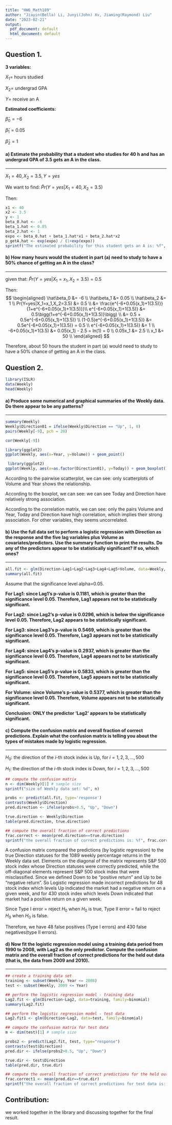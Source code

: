 ```yaml
---
title: "HW6_Math189"
author: "Jiayin(Bella) Li, Junyi(John) Xv, Jiaming(Raymond) Liu"
date: "2023-02-21"
output:
  pdf_document: default
  html_document: default
---
```


## Question 1.

**3 variables:**

$X_1 =$ hours studied

$X_2 =$ undergrad GPA

$Y =$ receive an A

**Estimated coefficients:**

$\hat \beta_0 = -6$

$\hat \beta_1 = 0.05$

$\hat \beta_2 = 1$

#### a) Estimate the probability that a student who studies for 40 h and has an undergrad GPA of 3.5 gets an A in the class.
____

$X_1 = 40, X_2 = 3.5, Y = yes$

We want to find: $\hat Pr(Y=yes|X_1=40,X_2=3.5)$

Then:
```r
x1 <- 40
x2 <- 3.5
y <- 1
beta_0.hat <- -6
beta_1.hat <- 0.05
beta_2.hat <- 1
expo <- beta_0.hat + beta_1.hat*x1 + beta_2.hat*x2
p_getA.hat <- exp(expo) / (1+exp(expo))
sprintf("The estimated probability for this student gets an A is: %f", p_getA.hat)
```


#### b) How many hours would the student in part (a) need to study to have a 50% chance of getting an A in the class?
____

given that: $\hat Pr(Y=yes|X_1=x_1,X_2=3.5) = 0.5$

Then:
$$
\begin{aligned}
\hat\beta_0 &= -6 \\
\hat\beta_1 &= 0.05 \\
\hat\beta_2 &= 1 \\
Pr(Y=yes|X_1=x_1,X_2=3.5) &= 0.5 \\
                          &= \frac{e^{-6+0.05(x_1)+1(3.5)}}{1+e^{-6+0.05(x_1)+1(3.5)}}\\
e^{-6+0.05(x_1)+1(3.5)} &= 0.5\bigg(1+e^{-6+0.05(x_1)+1(3.5)}\bigg) \\
                        &= 0.5 + 0.5e^{-6+0.05(x_1)+1(3.5)} \\
(1-0.5)e^{-6+0.05(x_1)+1(3.5)} &= 0.5e^{-6+0.05(x_1)+1(3.5)} = 0.5 \\
e^{-6+0.05(x_1)+1(3.5)} &= 1 \\
-6+0.05(x_1)+1(3.5) &= 0.05(x_1) - 2.5 = ln(1) = 0 \\
0.05x_1 &= 2.5 \\
x_1 &= 50 \\ 
\end{aligned}
$$

Therefore, about 50 hours the student in part (a) would need to study to have a 50% chance of getting an A in the class.  




## Question 2.

```r
library(ISLR)
data(Weekly)
head(Weekly)
```

#### a) Produce some numerical and graphical summaries of the Weekly data. Do there appear to be any patterns?

____

```r
summary(Weekly)
Weekly$Direction01 = ifelse(Weekly$Direction == "Up", 1, 0)
pairs(Weekly[-9], pch = 20)
```

```r
cor(Weekly[-9])
```



```r
library(ggplot2)
ggplot(Weekly, aes(x=Year, y=Volume)) + geom_point()

 library(ggplot2)
ggplot(Weekly, aes(x=as.factor(Direction01), y=Today)) + geom_boxplot()
```
According to the pairwise scatterplot, we can see: only scatterplots of Volume and Year shows the relationship. 

According to the boxplot, we can see: we can see Today and Direction have relatively strong association.

According to the correlation matrix, we can see: only the pairs Volume and Year, Today and Direction have high correlation, which implies their strong association. For other variables, they seems uncorrelated. 


#### b) Use the full data set to perform a logistic regression with Direction as the response and the five lag variables plus Volume as covariates/predictors. Use the summary function to print the results. Do any of the predictors appear to be statistically significant? If so, which ones?

____

```r
all.fit <- glm(Direction~Lag1+Lag2+Lag3+Lag4+Lag5+Volume, data=Weekly, family=binomial)
summary(all.fit)
```

Assume that the significance level alpha=0.05.

**For Lag1: since Lag1's p-value is 0.1181, which is greater than the significance level 0.05. Therefore, Lag1 appears not to be statistically significant.**

**For Lag2: since Lag2's p-value is 0.0296, which is below the significance level 0.05. Therefore, Lag2 appears to be statistically significant.**

**For Lag3: since Lag3's p-value is 0.5469, which is greater than the significance level 0.05. Therefore, Lag3 appears not to be statistically significant.**

**For Lag4: since Lag4's p-value is 0.2937, which is greater than the significance level 0.05. Therefore, Lag4 appears not to be statistically significant.**

**For Lag5: since Lag5's p-value is 0.5833, which is greater than the significance level 0.05. Therefore, Lag5 appears not to be statistically significant.**

**For Volume: since Volume's p-value is 0.5377, which is greater than the significance level 0.05. Therefore, Volume appears not to be statistically significant.**

**Conclusion: ONLY the predictor 'Lag2' appears to be statistically significant.**



#### c) Compute the confusion matrix and overall fraction of correct predictions. Explain what the confusion matrix is telling you about the types of mistakes made by logistic regression.

____

$H_0:$ the direction of the $i$-th stock index is Up, for $i=1,2,3,...,500$

$H_1:$ the direction of the $i$-th stock index is Down, for $i=1,2,3,...,500$

```r
## compute the confusion matrix
n <- dim(Weekly)[1] # sample size
sprintf("size of Weekly data set: %d", n)

probs <- predict(all.fit, type='response')
contrasts(Weekly$Direction)
pred.direction <- ifelse(probs>0.5, "Up", "Down")

true.direction <- Weekly$Direction
table(pred.direction, true.direction)

## compute the overall fraction of correct predictions
frac.correct <- mean(pred.direction==true.direction)
sprintf("the overall fraction of correct predictions is: %f", frac.correct)
```

A confusion matrix compared the predictions (by logistic regression) to the true Direction statuses for the 1089 weekly percentage returns in the Weekly data set. Elements on the diagonal of the matrix represents S&P 500 stock index whose Direction statuses were correctly predicted, while the off-diagonal elements represent S&P 500 stock index that were misclassified. Since we defined Down to be "positive return" and Up to be "negative return". So Logistic regression made incorrect predictions for 48 stock index which levels Up indicated the market had a negative return on a given week, and for 430 stock index which levels Down indicated that market had a positive return on a given week. 

Since Type I error = reject $H_0$ when $H_0$ is true, Type II error = fail to reject $H_0$ when $H_0$ is false.

Therefore, we have 48 false positives (Type I errors) and 430 false negatives(type II errors).     



#### d) Now fit the logistic regression model using a training data period from 1990 to 2008, with Lag2 as the only predictor. Compute the confusion matrix and the overall fraction of correct predictions for the held out data (that is, the data from 2009 and 2010).

____

```r
## create a training data set
training <- subset(Weekly, Year <= 2008)
test <- subset(Weekly, 2009 <= Year)

## perform the logistic regression model - training data
Lag2.fit <- glm(Direction~Lag2, data=training, family=binomial)
summary(Lag2.fit)

## perform the logistic regression model - test data
Lag2.fit1 <- glm(Direction~Lag2, data=test, family=binomial)

## compute the confusion matrix for test data
m <- dim(test)[1] # sample size

probs2 <- predict(Lag2.fit, test, type="response")
contrasts(test$Direction)
pred.dir <- ifelse(probs2>0.5, "Up", "Down")

true.dir <- test$Direction
table(pred.dir, true.dir)

## compute the overall fraction of correct predictions for the held out data
frac.correct1 <- mean(pred.dir==true.dir)
sprintf("the overall fraction of correct predictions for test data is: %f", frac.correct1)
```


## Contribution: 

we worked together in the library and discussing together for the final result.

